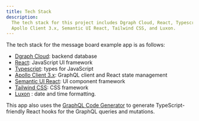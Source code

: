 ```yaml
---
title: Tech Stack
description:
  The tech stack for this project includes Dgraph Cloud, React, Typescript,
  Apollo Client 3.x, Semantic UI React, Tailwind CSS, and Luxon.
---
```



<DgraphWIP />

The tech stack for the message board example app is as follows:

- [Dgraph Cloud](https://dgraph.io/cloud): backend database
- [React](https://reactjs.org/): JavaScript UI framework
- [Typescript](https://www.typescriptlang.org/): types for JavaScript
- [Apollo Client 3.x](https://www.apollographql.com/docs/react/): GraphQL client
  and React state management
- [Semantic UI React](https://react.semantic-ui.com/): UI component framework
- [Tailwind CSS](https://tailwindcss.com/): CSS framework
- [Luxon](https://moment.github.io/luxon/) : date and time formatting.

This app also uses the
[GraphQL Code Generator](https://graphql-code-generator.com/) to generate
TypeScript-friendly React hooks for the GraphQL queries and mutations.
